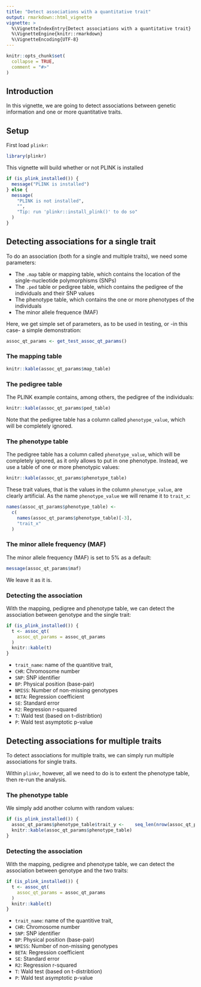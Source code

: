 ```yaml
---
title: "Detect associations with a quantitative trait"
output: rmarkdown::html_vignette
vignette: >
  %\VignetteIndexEntry{Detect associations with a quantitative trait}
  %\VignetteEngine{knitr::rmarkdown}
  %\VignetteEncoding{UTF-8}
---
```


```r
knitr::opts_chunk$set(
  collapse = TRUE,
  comment = "#>"
)
```

## Introduction

In this vignette,
we are going to detect associations between genetic information
and one or more quantitative traits.

## Setup

First load `plinkr`:

```r
library(plinkr)
```

This vignette will build whether or not PLINK is installed

```r
if (is_plink_installed()) {
  message("PLINK is installed")
} else {
  message(
    "PLINK is not installed",
    "",
    "Tip: run 'plinkr::install_plink()' to do so"
  )
}
```

## Detecting associations for a single trait

To do an association (both for a single and multiple traits), 
we need some parameters:

 * The `.map` table or mapping table, which contains the location
   of the single-nucleotide polymorphisms (SNPs)
 * The `.ped` table or pedigree table, which contains the pedigree
   of the individuals and their SNP values
 * The phenotype table, which contains the one or more phenotypes
   of the individuals
 * The minor allele frequence (MAF)

Here, we get simple set of parameters, as to be used in testing,
or -in this case- a simple demonstration:
 
```r
assoc_qt_params <- get_test_assoc_qt_params()
```

### The mapping table

```r
knitr::kable(assoc_qt_params$map_table)
```

### The pedigree table

The PLINK example \code{.ped} contains, among others, the pedigree of the individuals:

```r
knitr::kable(assoc_qt_params$ped_table)
```

Note that the pedigree table has a column called `phenotype_value`,
which will be completely ignored.

### The phenotype table

The pedigree table has a column called `phenotype_value`,
which will be completely ignored, as it only allows to put in
one phenotype. Instead, we use a table of one or more phenotypic
values:

```r
knitr::kable(assoc_qt_params$phenotype_table)
```

These trait values, that is the values in the column `phenotype_value`,
are clearly artificial. As the name `phenotype_value` we will
rename it to `trait_x`:

```r
names(assoc_qt_params$phenotype_table) <-
  c(
    names(assoc_qt_params$phenotype_table)[-3],
    "trait_x"
  )
```

### The minor allele frequency (MAF)

The minor allele frequency (MAF) is set to 5% as a default:

```r
message(assoc_qt_params$maf)
```

We leave it as it is.

### Detecting the association

With the mapping, pedigree and phenotype table, 
we can detect the association between genotype and the single trait:

```r
if (is_plink_installed()) {
  t <- assoc_qt(
    assoc_qt_params = assoc_qt_params
  )
  knitr::kable(t)
}
```

 * `trait_name`: name of the quantitive trait,
 * `CHR`: Chromosome number
 * `SNP`: SNP identifier
 * `BP`: Physical position (base-pair)
 * `NMISS`: Number of non-missing genotypes
 * `BETA`: Regression coefficient
 * `SE`: Standard error
 * `R2`: Regression r-squared
 * `T`: Wald test (based on t-distribtion)
 * `P`: Wald test asymptotic p-value

## Detecting associations for multiple traits

To detect associations for multiple traits,
we can simply run multiple associations for single traits.

Within `plinkr`, however, 
all we need to do is to extent the phenotype table,
then re-run the analysis.

### The phenotype table

We simply add another column with random values:
 
```r
if (is_plink_installed()) {
  assoc_qt_params$phenotype_table$trait_y <-    seq_len(nrow(assoc_qt_params$phenotype_table)) * seq_len(nrow(assoc_qt_params$phenotype_table))
  knitr::kable(assoc_qt_params$phenotype_table)
}
```

### Detecting the association

With the mapping, pedigree and phenotype table, 
we can detect the association between genotype and the two traits:

```r
if (is_plink_installed()) {
  t <- assoc_qt(
    assoc_qt_params = assoc_qt_params
  )
  knitr::kable(t)
}
```

 * `trait_name`: name of the quantitive trait,
 * `CHR`: Chromosome number
 * `SNP`: SNP identifier
 * `BP`: Physical position (base-pair)
 * `NMISS`: Number of non-missing genotypes
 * `BETA`: Regression coefficient
 * `SE`: Standard error
 * `R2`: Regression r-squared
 * `T`: Wald test (based on t-distribtion)
 * `P`: Wald test asymptotic p-value
